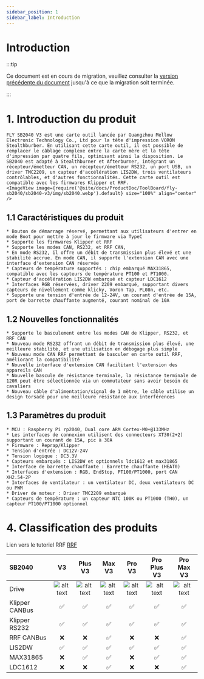 ```yaml
---
sidebar_position: 1
sidebar_label: Introduction
---
```




# Introduction

:::tip

Ce document est en cours de migration, veuillez consulter la [version précédente du document](https://mellow.klipper.cn/#/) jusqu'à ce que la migration soit terminée.

:::
# 1. Introduction du produit

    FLY SB2040 V3 est une carte outil lancée par Guangzhou Mellow Electronic Technology Co., Ltd pour la tête d'impression VORON Stealthburber. En utilisant cette carte outil, il est possible de remplacer le câblage complexe entre la carte mère et la tête d'impression par quatre fils, optimisant ainsi la disposition. Le SB2040 est adapté à Stealthburner et Afterburner, intégrant un récepteur/émetteur CAN, un récepteur/émetteur RS232, un port USB, un driver TMC2209, un capteur d'accélération LIS2DW, trois ventilateurs contrôlables, et d'autres fonctionnalités. Cette carte outil est compatible avec les firmwares Klipper et RRF.
    <ImageView image={require('@site/docs/ProductDoc/ToolBoard/fly-sb2040/sb2040-v3/img/sb2040.webp').default} size="100%" align="center" />


## 1.1 Caractéristiques du produit

    * Bouton de démarrage réservé, permettant aux utilisateurs d'entrer en mode Boot pour mettre à jour le firmware via TypeC
    * Supporte les firmwares Klipper et RRF
    * Supporte les modes CAN, RS232, et RRF CAN,
    * En mode RS232, il offre un débit de transmission plus élevé et une stabilité accrue. En mode CAN, il supporte l'extension CAN avec une interface d'extension CAN réservée
    * Capteurs de température supportés : chip embarqué MAX31865, compatible avec les capteurs de température PT100 et PT1000.
    * Capteur d'accélération LIS2DW embarqué et capteur LDC1612
    * Interfaces RGB réservées, driver 2209 embarqué, supportant divers capteurs de nivellement comme klicky, Voron Tap, PL08n, etc.
    * Supporte une tension d'entrée de 12-24V, un courant d'entrée de 15A, port de barrette chauffante augmenté, courant nominal de 10A

## 1.2 Nouvelles fonctionnalités

    * Supporte le basculement entre les modes CAN de Klipper, RS232, et RRF CAN
    * Nouveau mode RS232 offrant un débit de transmission plus élevé, une meilleure stabilité, et une utilisation en débogage plus simple
    * Nouveau mode CAN RRF permettant de basculer en carte outil RRF, améliorant la compatibilité
    * Nouvelle interface d'extension CAN facilitant l'extension des appareils CAN
    * Nouvelle bascule de résistance terminale, la résistance terminale de 120R peut être sélectionnée via un commutateur sans avoir besoin de cavaliers
    * Nouveau câble d'alimentation/signal de 1 mètre, le câble utilise un design torsadé pour une meilleure résistance aux interférences

## 1.3 Paramètres du produit


    * MCU : Raspberry Pi rp2040, Dual core ARM Cortex-M0+@133MHz
    * Les interfaces de connexion utilisent des connecteurs XT30(2+2) supportant un courant de 15A, pic à 30A
    * Firmware : Reprap/Klipper
    * Tension d'entrée : DC12V-24V
    * Tension logique : DC3.3V
    * Capteurs embarqués : LIS2DW et optionnels ldc1612 et max31865
    * Interface de barrette chauffante : Barrette chauffante (HEAT0)
    * Interfaces d'extension : RGB, EndStop, PT100/PT1000, port CAN XH2.54-2P
    * Interfaces de ventilateur : un ventilateur DC, deux ventilateurs DC ou PWM
    * Driver de moteur : Driver TMC2209 embarqué
    * Capteurs de température : un capteur NTC 100K ou PT1000 (TH0), un capteur PT100/PT1000 optionnel

# 4. Classification des produits

Lien vers le tutoriel RRF [RRF](https://teamgloomy.github.io/fly_sb2040_pro_max_v3_general.html)

| SB2040         |          V3          |       Plus V3        |        Max V3        |        Pro V3        |     Pro Plus V3      |      Pro Max V3      |
| :------------- | :------------------: | :------------------: | :------------------: | :------------------: | :------------------: | :------------------: |
| Drive          | ![alt text][TMC2209] | ![alt text][TMC2209] | ![alt text][TMC2209] | ![alt text][TMC2240] | ![alt text][TMC2240] | ![alt text][TMC2240] |
| Klipper CANBus |  :white_check_mark:  |  :white_check_mark:  |  :white_check_mark:  |  :white_check_mark:  |  :white_check_mark:  |  :white_check_mark:  |
| Klipper RS232  |  :white_check_mark:  |  :white_check_mark:  |  :white_check_mark:  |  :white_check_mark:  |  :white_check_mark:  |  :white_check_mark:  |
| RRF CANBus     |         :x:          |         :x:          |  :white_check_mark:  |         :x:          |         :x:          |  :white_check_mark:  |
| LIS2DW         |  :white_check_mark:  |  :white_check_mark:  |  :white_check_mark:  |  :white_check_mark:  |  :white_check_mark:  |  :white_check_mark:  |
| MAX31865       |         :x:          |  :white_check_mark:  |  :white_check_mark:  |         :x:          |  :white_check_mark:  |  :white_check_mark:  |
| LDC1612        |         :x:          |         :x:          |  :white_check_mark:  |         :x:          |         :x:          |  :white_check_mark: |


[TMC2209]: https://img.shields.io/badge/-TMC2209-green "TMC2209"
[TMC2240]: https://img.shields.io/badge/-TMC2240-blue "TMC2240"